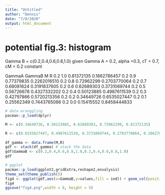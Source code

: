 ```yaml
---
title: "Untitled"
author: "Dennis"
date: "7/8/2020"
output: html_document
---
```


# potential fig.3: histogram

Gamma B = c(0.2,0.4,0.6,0.8,1.0) given Gamma A = 0.2, alpha =0.3, cT = 0.7, cM = 0.2 constant 

GammaA  GammaB    M            R
0.2     1.0     0.81372135 0.1862786457
0.2     0.9     0.77379835 0.2262016510
0.2     0.8     0.72962299 0.2703770064
0.2     0.7     0.68081624 0.3191837605
0.2     0.6     0.62689303 0.3731069744
0.2     0.5     0.56726678 0.4327332202
0.2     0.4     0.50123885 0.4987611539
0.2     0.3     0.42797866 0.5720213356
0.2     0.2     0.34649726 0.6535027447
0.2     0.1     0.25562349 0.7443765086
0.2     0.0     0.15415552 0.8458444833

```r
# data wranggling
pacman::p_load(dplyr)

M <- c(0.34649726, 0.50123885, 0.62689303, 0.72962299, 0.81372135)

R <- c(0.6535027447, 0.4987611539, 0.3731069744, 0.2703770064, 0.1862786457)
  
df_gamma <- data.frame(M,R)
gdf <- stack(df_gamma) # stack the data
gdf$GammaB <- c(0.2,0.4,0.6,0.8,1.0,0.2,0.4,0.6,0.8,1.0)
gdf
```

```r
# ggplot 
pacman::p_load(ggplot2,gridExtra,reshape2,envalysis)
theme_set(theme_publish())  
fig4 <- ggplot(gdf,aes(x=GammaB,y=values,fill = ind)) + geom_col(position = "dodge",colour= "black") + ylim(c(0,1)) + labs(y="Fraction of partially migratory population",x="Gamma B") + scale_x_continuous(expression(paste("Recovery rate in environment B",~(gamma[B]))),labels=as.character(gdf$GammaB),breaks=gdf$GammaB) + scale_fill_manual(name="Groups",breaks=c("M","R"),labels=c("Migrant","Resident"),values= c("#f7fcb9","#31a354"))
fig4
ggsave("fig4.png",width = 8, height = 5)
```


